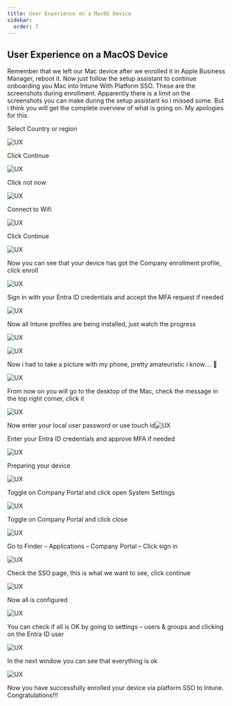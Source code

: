 ```yaml
---
title: User Experience on a MacOS Device
sidebar:
  order: 7
---
```



## User Experience on a MacOS Device

Remember that we left our Mac device after we enrolled it in Apple Business Manager, reboot it. Now just follow the setup assistant to continue onboarding you Mac into Intune With Platform SSO. These are the screenshots during enrollment. Apparently there is a limit on the screenshots you can make during the setup assistant so i missed some. But i think you will get the  complete overview of what is going on. My apologies for this.

Select Country or region

![UX](/src/assets/CompleteGuide/image-188.webp)

Click Continue

![UX](/src/assets/CompleteGuide/image-189.webp)

Click not now

![UX](/src/assets/CompleteGuide/image-190.webp)

Connect to Wifi

![UX](/src/assets/CompleteGuide/image-191.webp)

Click Continue

![UX](/src/assets/CompleteGuide/image-192.webp)

Now you can see that your device has got the Company enrollment profile, click enroll

![UX](/src/assets/CompleteGuide/image-193.webp)

Sign in with your Entra ID credentials and accept the MFA request if needed

![UX](/src/assets/CompleteGuide/image-194.webp)

Now all Intune profiles are being installed, just watch the progress

![UX](/src/assets/CompleteGuide/image-195.webp)

![UX](/src/assets/CompleteGuide/image-196.webp)

Now i had to take a picture with my phone, pretty amateuristic i know…. 🙂

![UX](/src/assets/CompleteGuide/image-197.webp)

From now on you will go to the desktop of the Mac, check the message in the top right corner, click it

![UX](/src/assets/CompleteGuide/image-198.webp)

Now enter your local user password or use touch id![UX](/src/assets/CompleteGuide/image-199.webp)

Enter your Entra ID credentials and approve MFA if needed

![UX](/src/assets/CompleteGuide/image-200.webp)

Preparing your device

![UX](/src/assets/CompleteGuide/image-201.webp)

Toggle on Company Portal and click open System Settings

![UX](/src/assets/CompleteGuide/image-202.webp)

Toggle on Company Portal and click close

![UX](/src/assets/CompleteGuide/image-203.webp)

Go to Finder – Applications – Company Portal – Click sign in

![UX](/src/assets/CompleteGuide/image-204.webp)

Check the SSO page, this is what we want to see, click continue

![UX](/src/assets/CompleteGuide/image-205.webp)

Now all is configured

![UX](/src/assets/CompleteGuide/image-206.webp)

You can check if all is OK by going to settings – users & groups and clicking on the Entra ID user

![UX](/src/assets/CompleteGuide/image-207.webp)

In the next window you can see that everything is ok

![UX](/src/assets/CompleteGuide/image-208.webp)

Now you have successfully enrolled your device via platform SSO to Intune. Congratulations!!!

